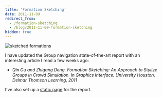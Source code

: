 ```yaml
---
title: 'Formation Sketching'
date: 2011-11-09
redirect_from:
  - /formation-sketching
  - /blog/2011-11-09-formation-sketching
hidden: true
---
```


![sketched formations](/content/2011-11-09-formation-sketching/sketched-formations.jpg)

I have updated the Group navigation state-of-the-art report with an interesting
article I read a few weeks ago:

- _Qin Gu and Zhigang Deng. Formation Sketching: An Approach to Stylize Groups
  in Crowd Simulation. In Graphics Interface. University Houston, Delmar Thomson
  Learning, 2011_

I've also set up a [static page](/group-navigation-state-of-the-art-report/) for
the report.

